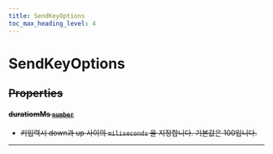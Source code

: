```yaml
---
title: SendKeyOptions
toc_max_heading_level: 4
---
```


# SendKeyOptions <s generated />

## Properties <s generated />

#### duratiomMs [`number`]( https://developer.mozilla.org/en-US/docs/Web/JavaScript/Reference/Global_Objects/Number) <s generated />

- 키입력시 down과 up 사이의 `miliseconds` 을 지정합니다. 기본값은 100입니다.

<hr class="solid" />  <s generated />

